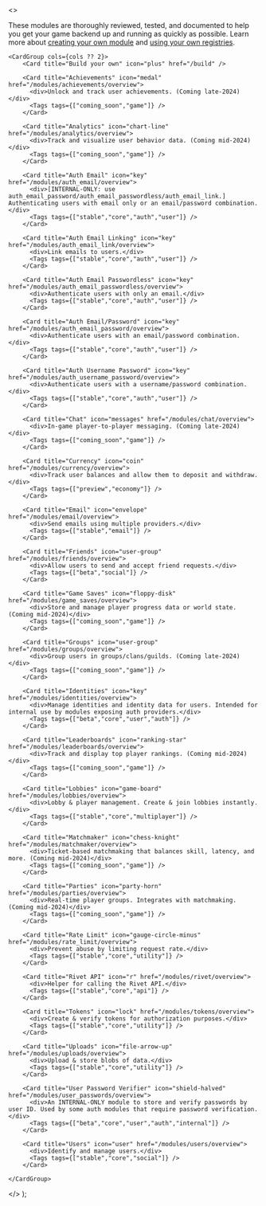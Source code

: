 <>
	<p>These modules are thoroughly reviewed, tested, and documented to help you get your game backend up and running as quickly as possible. Learn more about <a href="/build">creating your own module</a> and <a href="/docs/registries">using your own registries</a>.</p>

	<CardGroup cols={cols ?? 2}>
		<Card title="Build your own" icon="plus" href="/build" />
		
        <Card title="Achievements" icon="medal" href="/modules/achievements/overview">
          <div>Unlock and track user achievements. (Coming late-2024)</div>
          <Tags tags={["coming_soon","game"]} />
        </Card>
      
        <Card title="Analytics" icon="chart-line" href="/modules/analytics/overview">
          <div>Track and visualize user behavior data. (Coming mid-2024)</div>
          <Tags tags={["coming_soon","game"]} />
        </Card>
      
        <Card title="Auth Email" icon="key" href="/modules/auth_email/overview">
          <div>[INTERNAL-ONLY: use auth_email_password/auth_email_passwordless/auth_email_link.] Authenticating users with email only or an email/password combination.</div>
          <Tags tags={["stable","core","auth","user"]} />
        </Card>
      
        <Card title="Auth Email Linking" icon="key" href="/modules/auth_email_link/overview">
          <div>Link emails to users.</div>
          <Tags tags={["stable","core","auth","user"]} />
        </Card>
      
        <Card title="Auth Email Passwordless" icon="key" href="/modules/auth_email_passwordless/overview">
          <div>Authenticate users with only an email.</div>
          <Tags tags={["stable","core","auth","user"]} />
        </Card>
      
        <Card title="Auth Email/Password" icon="key" href="/modules/auth_email_password/overview">
          <div>Authenticate users with an email/password combination.</div>
          <Tags tags={["stable","core","auth","user"]} />
        </Card>
      
        <Card title="Auth Username Password" icon="key" href="/modules/auth_username_password/overview">
          <div>Authenticate users with a username/password combination.</div>
          <Tags tags={["stable","core","auth","user"]} />
        </Card>
      
        <Card title="Chat" icon="messages" href="/modules/chat/overview">
          <div>In-game player-to-player messaging. (Coming late-2024)</div>
          <Tags tags={["coming_soon","game"]} />
        </Card>
      
        <Card title="Currency" icon="coin" href="/modules/currency/overview">
          <div>Track user balances and allow them to deposit and withdraw.</div>
          <Tags tags={["preview","economy"]} />
        </Card>
      
        <Card title="Email" icon="envelope" href="/modules/email/overview">
          <div>Send emails using multiple providers.</div>
          <Tags tags={["stable","email"]} />
        </Card>
      
        <Card title="Friends" icon="user-group" href="/modules/friends/overview">
          <div>Allow users to send and accept friend requests.</div>
          <Tags tags={["beta","social"]} />
        </Card>
      
        <Card title="Game Saves" icon="floppy-disk" href="/modules/game_saves/overview">
          <div>Store and manage player progress data or world state. (Coming mid-2024)</div>
          <Tags tags={["coming_soon","game"]} />
        </Card>
      
        <Card title="Groups" icon="user-group" href="/modules/groups/overview">
          <div>Group users in groups/clans/guilds. (Coming late-2024)</div>
          <Tags tags={["coming_soon","game"]} />
        </Card>
      
        <Card title="Identities" icon="key" href="/modules/identities/overview">
          <div>Manage identities and identity data for users. Intended for internal use by modules exposing auth providers.</div>
          <Tags tags={["beta","core","user","auth"]} />
        </Card>
      
        <Card title="Leaderboards" icon="ranking-star" href="/modules/leaderboards/overview">
          <div>Track and display top player rankings. (Coming mid-2024)</div>
          <Tags tags={["coming_soon","game"]} />
        </Card>
      
        <Card title="Lobbies" icon="game-board" href="/modules/lobbies/overview">
          <div>Lobby & player management. Create & join lobbies instantly.</div>
          <Tags tags={["stable","core","multiplayer"]} />
        </Card>
      
        <Card title="Matchmaker" icon="chess-knight" href="/modules/matchmaker/overview">
          <div>Ticket-based matchmaking that balances skill, latency, and more. (Coming mid-2024)</div>
          <Tags tags={["coming_soon","game"]} />
        </Card>
      
        <Card title="Parties" icon="party-horn" href="/modules/parties/overview">
          <div>Real-time player groups. Integrates with matchmaking. (Coming mid-2024)</div>
          <Tags tags={["coming_soon","game"]} />
        </Card>
      
        <Card title="Rate Limit" icon="gauge-circle-minus" href="/modules/rate_limit/overview">
          <div>Prevent abuse by limiting request rate.</div>
          <Tags tags={["stable","core","utility"]} />
        </Card>
      
        <Card title="Rivet API" icon="r" href="/modules/rivet/overview">
          <div>Helper for calling the Rivet API.</div>
          <Tags tags={["stable","core","api"]} />
        </Card>
      
        <Card title="Tokens" icon="lock" href="/modules/tokens/overview">
          <div>Create & verify tokens for authorization purposes.</div>
          <Tags tags={["stable","core","utility"]} />
        </Card>
      
        <Card title="Uploads" icon="file-arrow-up" href="/modules/uploads/overview">
          <div>Upload & store blobs of data.</div>
          <Tags tags={["stable","core","utility"]} />
        </Card>
      
        <Card title="User Password Verifier" icon="shield-halved" href="/modules/user_passwords/overview">
          <div>An INTERNAL-ONLY module to store and verify passwords by user ID. Used by some auth modules that require password verification.</div>
          <Tags tags={["beta","core","user","auth","internal"]} />
        </Card>
      
        <Card title="Users" icon="user" href="/modules/users/overview">
          <div>Identify and manage users.</div>
          <Tags tags={["stable","core","social"]} />
        </Card>
      
	</CardGroup>
</>
);
